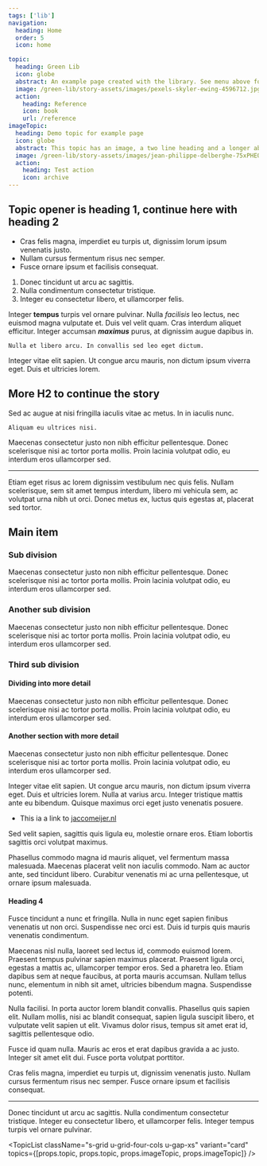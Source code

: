 ```yaml
---
tags: ['lib']
navigation:
  heading: Home
  order: 5
  icon: home

topic:
  heading: Green Lib
  icon: globe
  abstract: An example page created with the library. See menu above for individual UI Stories.
  image: /green-lib/story-assets/images/pexels-skyler-ewing-4596712.jpg
  action:
    heading: Reference
    icon: book
    url: /reference
imageTopic:
  heading: Demo topic for example page
  icon: globe
  abstract: This topic has an image, a two line heading and a longer abstract, all for demo purposes.
  image: /green-lib/story-assets/images/jean-philippe-delberghe-75xPHEQBmvA-unsplash.jpg
  action:
    heading: Test action
    icon: archive
---
```



<div className="s-popout">
  <Topic topic={props.topic} variant="headline" swapImage={true} />
</div>

## Topic opener is heading 1, continue here with heading 2

- Cras felis magna, imperdiet eu turpis ut, dignissim lorum ipsum venenatis
  justo.
- Nullam cursus fermentum risus nec semper.
- Fusce ornare ipsum et facilisis consequat.

1. Donec tincidunt ut arcu ac sagittis.
2. Nulla condimentum consectetur tristique.
3. Integer eu consectetur libero, et ullamcorper felis.

Integer **tempus** turpis vel ornare pulvinar. Nulla _facilisis_ leo lectus, nec
euismod magna vulputate et. Duis vel velit quam. Cras interdum aliquet
efficitur. Integer accumsan **_maximus_** purus, at dignissim augue dapibus in.

`Nulla et libero arcu. In convallis sed leo eget dictum.`

Integer vitae elit sapien. Ut congue arcu mauris, non dictum ipsum viverra eget.
Duis et ultricies lorem.

## More H2 to continue the story

Sed ac augue at nisi fringilla iaculis vitae ac metus. In in iaculis nunc.

```text
Aliquam eu ultrices nisi.
```

Maecenas consectetur justo non nibh efficitur pellentesque. Donec scelerisque
nisi ac tortor porta mollis. Proin lacinia volutpat odio, eu interdum eros
ullamcorper sed.

---

Etiam eget risus ac lorem dignissim vestibulum nec quis felis. Nullam
scelerisque, sem sit amet tempus interdum, libero mi vehicula sem, ac volutpat
urna nibh ut orci. Donec metus ex, luctus quis egestas at, placerat sed tortor.

## Main item

### Sub division

Maecenas consectetur justo non nibh efficitur pellentesque. Donec scelerisque
nisi ac tortor porta mollis. Proin lacinia volutpat odio, eu interdum eros
ullamcorper sed.

### Another sub division

Maecenas consectetur justo non nibh efficitur pellentesque. Donec scelerisque
nisi ac tortor porta mollis. Proin lacinia volutpat odio, eu interdum eros
ullamcorper sed.

### Third sub division

#### Dividing into more detail

Maecenas consectetur justo non nibh efficitur pellentesque. Donec scelerisque
nisi ac tortor porta mollis. Proin lacinia volutpat odio, eu interdum eros
ullamcorper sed.

#### Another section with more detail

Maecenas consectetur justo non nibh efficitur pellentesque. Donec scelerisque
nisi ac tortor porta mollis. Proin lacinia volutpat odio, eu interdum eros
ullamcorper sed.

Integer vitae elit sapien. Ut congue arcu mauris, non dictum ipsum viverra eget.
Duis et ultricies lorem. Nulla at varius arcu. Integer tristique mattis ante eu
bibendum. Quisque maximus orci eget justo venenatis posuere.

- This ia a link to [jaccomeijer.nl](https://www.jaccomeijer.nl)

Sed velit sapien, sagittis quis ligula eu, molestie ornare eros. Etiam lobortis
sagittis orci volutpat maximus.

<div className="s-popout">
  <Topic topic={props.imageTopic} variant="hero" />
</div>

Phasellus commodo magna id mauris aliquet, vel fermentum massa malesuada.
Maecenas placerat velit non iaculis commodo. Nam ac auctor ante, sed tincidunt
libero. Curabitur venenatis mi ac urna pellentesque, ut ornare ipsum malesuada.

#### Heading 4

Fusce tincidunt a nunc et fringilla. Nulla in nunc eget sapien finibus venenatis
ut non orci. Suspendisse nec orci est. Duis id turpis quis mauris venenatis
condimentum.

<Picture
  className="s-block-space u-block-space-s"
  src="/green-lib/story-assets/images/pexels-skyler-ewing-4596712.jpg"
/>

Maecenas nisl nulla, laoreet sed lectus id, commodo euismod lorem. Praesent
tempus pulvinar sapien maximus placerat. Praesent ligula orci, egestas a mattis
ac, ullamcorper tempor eros. Sed a pharetra leo. Etiam dapibus sem at neque
faucibus, at porta mauris accumsan. Nullam tellus nunc, elementum in nibh sit
amet, ultricies bibendum magna. Suspendisse potenti.

Nulla facilisi. In porta auctor lorem blandit convallis. Phasellus quis sapien
elit. Nullam mollis, nisi ac blandit consequat, sapien ligula suscipit libero,
et vulputate velit sapien ut elit. Vivamus dolor risus, tempus sit amet erat id,
sagittis pellentesque odio.

<Topic topic={props.topic} variant="card" />

Fusce id quam nulla. Mauris ac eros et erat dapibus gravida a ac justo. Integer
sit amet elit dui. Fusce porta volutpat porttitor.

Cras felis magna, imperdiet eu turpis ut, dignissim venenatis justo. Nullam
cursus fermentum risus nec semper. Fusce ornare ipsum et facilisis consequat.

<div className="s-popout">
  <Topic topic={props.imageTopic} variant="headline" />
</div>

---

Donec tincidunt ut arcu ac sagittis. Nulla condimentum consectetur tristique.
Integer eu consectetur libero, et ullamcorper felis. Integer tempus turpis vel
ornare pulvinar.

<TopicList
  className="s-grid u-grid-four-cols u-gap-xs"
  variant="card"
  topics={[props.topic, props.topic, props.imageTopic, props.imageTopic]}
/>
